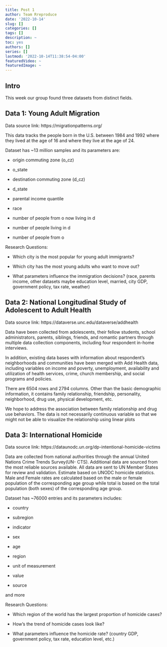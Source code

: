 ```yaml
---
title: Post 1
author: Team Rreproduce
date: '2022-10-14'
slug: []
categories: []
tags: []
description: ~
toc: yes
authors: []
series: []
lastmod: '2022-10-14T11:38:54-04:00'
featuredVideo: ~
featuredImage: ~
---
```

## Intro
This week our group found three datasets from distinct fields. 

## Data 1: Young Adult Migration 
Data source link: https://migrationpatterns.org/

This data tracks the people born in the U.S. between 1984 and 1992 where they lived at the age of 16 and where they live at the age of 24. 

Dataset has ~13 million samples and its parameters are:

  - origin commuting zone (o_cz)
  
  - o_state
  
  - destination commuting zone (d_cz)
  
  - d_state
  
  - parental income quantile
  
  - race
  
  - number of people from o now living in d
  
  - number of people living in d
  
  - number of people from o
  
Research Questions:

  - Which city is the most popular for young adult immigrants?
  
  - Which city has the most young adults who want to move out?
  
  - What parameters influence the immigration decisions? (race, parents income, other datasets maybe education level, married, city GDP, government policy, tax rate, weather)


## Data 2: National Longitudinal Study of Adolescent to Adult Health

Data source link: https://dataverse.unc.edu/dataverse/addhealth

Data have been collected from adolescents, their fellow students, school administrators, parents, siblings, friends, and romantic partners through multiple data collection components, including four respondent in-home interviews. 

In addition, existing data bases with information about respondent's neighborhoods and communities have been merged with Add Health data, including variables on income and poverty, unemployment, availability and utilization of health services, crime, church membership, and social programs and policies.

There are 6504 rows and 2794 columns. Other than the basic demographic information, it contains family relationship, friendship, personality, neighborhood, drug use, physical development, etc.

We hope to address the association between family relationship and drug use behaviors. The data is not necessarily continuous variable so that we might not be able to visualize the relationship using linear plots


## Data 3: International Homicide

Data source link: https://dataunodc.un.org/dp-intentional-homicide-victims 

Data are collected from national authorities through the annual United Nations Crime Trends Survey(UN- CTS). Additional data are sourced from the most reliable sources available. All data are sent to UN Member States for review and validation. Estimate based on UNODC homicide statistics. Male and Female rates are calculated based on the male or female population of the corresponding age group while total is based on the total population (both sexes) of the corresponding age group.

Dataset has ~76000 entries and its parameters includes:

  - country
  
  - subregion
  
  - indicator
  
  - sex
  
  - age
  
  - region
  
  - unit of measurement
  
  - value
  
  - source 
  
and more 

Research Questions: 

  - Which region of the world has the largest proportion of homicide cases?
  
  - How’s the trend of homicide cases look like?
  
  - What parameters influence the homicide rate? (country GDP, government policy, tax rate, education level, etc.)
